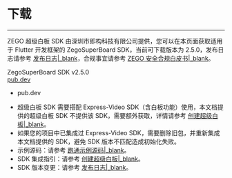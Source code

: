 # 下载

- - -

ZEGO 超级白板 SDK 由深圳市即构科技有限公司提供，您可以在本页面获取适用于 Flutter 开发框架的 ZegoSuperBoard SDK，当前可下载版本为 2.5.0，发布日志请参考 [发布日志\|_blank](!DownloadSDK/Release_Notes)，合规事宜请参考 [ZEGO 安全合规白皮书\|_blank](#16142)。

<div class="sdk-download-wrapper download-area">
  <div class="sdk-download-item-wrapper">
    <div class="download-title">ZegoSuperBoard SDK v2.5.0</div> 
    <div class="download-selector">
      <div class="download-select-wrapper" style="padding-right: 0;">
        <a class="download-target-btn" href="https://pub.dev/packages/zego_superboard" target="_blank">pub.dev</a>
        <ul class="download-dropdown-list">
          <li data-href="https://pub.dev/packages/zego_superboard"
            class="dropdown-option">
           pub.dev
          </li>
        </ul>
      </div>
    </div>
  </div>  
</div>


<Note title="Note">

- 超级白板 SDK 需要搭配 Express-Video SDK（含白板功能）使用，本文档提供的超级白板 SDK 不提供该 SDK，需要额外获取，详情请参考 [创建超级白板\|_blank](!ZegoSuperBoard-QuickStart/CreateWboard)。
- 如果您的项目中已集成过 Express-Video SDK，需要删除旧包，并重新集成本文档提供的 SDK，避免 SDK 版本不匹配造成初始化失败。
- 示例源码：请参考 [跑通示例源码\|_blank](!Sample_Codes/Sample_Codes)。
- SDK 集成指引：请参考 [创建超级白板\|_blank](!QuickStart/CreateWboard)。
- SDK 版本变更：请参考 [发布日志\|_blank](!DownloadSDK/Release_Notes)。
</Note>

<!-- Zego-Split-Line Do Not Remove Me -->
